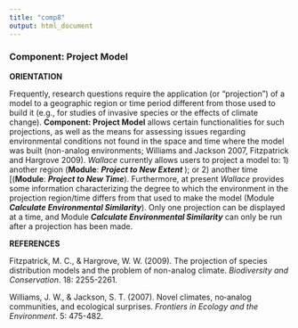 ```yaml
---
title: "comp8"
output: html_document
---
```


### **Component: Project Model**

**ORIENTATION**

Frequently, research questions require the application (or “projection”) of a model to a geographic region or time period different from those used to build it (e.g., for studies of invasive species or the effects of climate change). **Component: Project Model** allows certain functionalities for such projections, as well as the means for assessing issues regarding environmental conditions not found in the space and time where the model was built (non-analog environments; Williams and Jackson 2007, Fitzpatrick and Hargrove 2009). *Wallace* currently allows users to project a model to: 1) another region (**Module**: ***Project to New Extent ***); or 2) another time [(**Module**: ***Project to New Time***). Furthermore, at present *Wallace* provides some information characterizing the degree to which the environment in the projection region/time differs from that used to make the model (Module ***Calculate Environmental Similarity***). Only one projection can be displayed at a time, and Module ***Calculate Environmental Similarity*** can only be run after a projection has been made.

**REFERENCES**

Fitzpatrick, M. C., & Hargrove, W. W. (2009). The projection of species distribution models and the problem of non-analog climate. *Biodiversity and Conservation*. 18: 2255-2261.

Williams, J. W., & Jackson, S. T. (2007). Novel climates, no‐analog communities, and ecological surprises. *Frontiers in Ecology and the Environment*. 5: 475-482.
